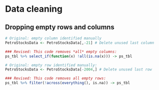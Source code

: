 # Data cleaning

## Dropping empty rows and columns

```r
# Original: empty column identified manually
PetroStocksData <- PetroStocksData[,-21] # Delete unused last column

### Revised: This code removes *all* empty columns:
ps_tbl %>% select_if(function(x) !all(is.na(x))) -> ps_tbl
```


```r
# Original: empty row identified manually:
PetroStocksData <- PetroStocksData[-2004,] # Delete unused last row

### Revised: This code removes all empty rows:
ps_tbl %>% filter(!across(everything(), is.na)) -> ps_tbl
```


